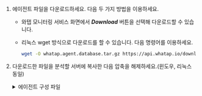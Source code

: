 1. 에이전트 파일을 다운로드하세요. 다음 두 가지 방법을 이용하세요.

    * 와탭 모니터링 서비스 화면에서 ***Download*** 버튼을 선택해 다운로드할 수 있습니다.

    * 리눅스 wget 방식으로 다운로드를 할 수 있습니다. 다음 명령어를 이용하세요.

      ```bash
      wget -O whatap.agent.database.tar.gz https://api.whatap.io/download/agent/whata.agent.database.tar.gz
      ```

1. 다운로드한 파일을 분석할 서버에 복사한 다음 압축을 해제하세요.(윈도우, 리눅스 동일)

    <details>
    <summary>에이전트 구성 파일</summary>

    <Xclude product='cubrid'>

    | 파일명 | 설명 |
    | -- | ---|
    | *whatap.conf* | 데이터베이스 서버의 데이터를 수집하는 수집 서버의 주소와 서버의 프로젝트 액세스 키를 입력하는 파일입니다. 에이전트 설정에 관한 자세한 내용은 [다음 문서](agent-settings)를 참조하세요. |
    | *alert/alert.conf* | 수집하는 모니터링 항목에 임계치를 설정하는 파일입니다. 임계치를 초과하는 경우 알림 이벤트가 발생합니다. |
    | *scripts/* | 원격으로 sql 스크립트를 실행할 수 있는 스크립트들을 모아둔 디렉터리입니다. |
    | *ps.sh* | 프로세스 아이디를 읽어 오는 스크립트입니다. 에이전트 프로세스를 종료할 때 해당 아이디를 참고합니다. |
    | *stop.sh* | 에이전트 프로세스를 종료할 때 사용하는 스크립트입니다. |
    | *uid.sh* (*uid.bat*) | 데이터베이스 접속 정보를 조합하여 암호화된 UID를 생성하기 위한 쉘 스크립트 파일입니다. *db.user* 파일을 생성합니다. 최초 한 번만 설정해두면 암호화된 UID를 통해 모니터링 대상 데이터베이스 서버로부터 데이터 수집을 진행합니다.<br/>모니터링용 계정 생성에 관한 자세한 내용은 [다음 문서](install-agent#uid)를 참조하세요.|
    | *start.sh* (*start.bat*) | 에이전트 실행을 위한 쉘 스크립트 파일입니다. 에이전트를 실행하면 데이터베이스 서버의 모니터링 정보를 수집하기 시작합니다. |
    | *startd.sh* (*startd.bat*) | 에이전트 실행을 위한 쉘 스크립트 파일로 백그라운드로 실행할 수 있습니다. |
    | *whatap.agent.dbx-`X.Y.Z`.jar* | Tracer 프로그램, 데이터베이스 서버의 정보를 수집하고, 수집한 정보를 서버로 전송하는 프로그램입니다. |
    | *jdbc* | 데이터베이스 서버 연결을 위해 참조하는 라이브러리들을 모아두는 디렉터리입니다. 에이전트와 데이터베이스 서버의 연결을 위한 라이브러리를 직접 다운로드해 java의 classpath 옵션에 경로를 설정하여 사용합니다. |
    | *xos/* | 데이터베이스 서버의 프로세스 사용량을 모니터링할 수 있는 부가 옵션 에이전트가 포함된 디렉터리입니다. |
    | ⎿ *xos.conf* | 데이터베이스 서버의 프로세스 사용량 데이터를 수집 및 데이터 전송을 위한 에이전트 서버의 주소와 통신 포트를 입력하는 파일입니다. |
    | <sup>*</sup> <em>xcub/</em> | CUBRID 데이터베이스의 SQL 텍스트 수집과 지표 계산을 수행하는 부가 에이전트 파일이 들어있는 디렉터리입니다. |
    | ⎿ <sup>*</sup> <em>xcub.conf</em>| CUBRID 데이터베이스 및 부가 에이전트 연결 정보를 입력하는 파일입니다. |

    :::note

    <sup>*</sup>: <em>xcub</em> 경로의 파일은 CUBRID 모니터링을 위한 전용 파일입니다. 

    :::

    </Xclude>

    <InDoc product='cubrid'>

    | 파일명 | 설명 |
    | -- | ---|
    | *whatap.conf* | 데이터베이스 서버의 데이터를 수집하는 수집 서버의 주소와 서버의 프로젝트 액세스 키를 입력하는 파일입니다. 에이전트 설정에 관한 자세한 내용은 [다음 문서](agent-settings)를 참조하세요. |
    | *alert/alert.conf* | 수집하는 모니터링 항목에 임계치를 설정하는 파일입니다. 임계치를 초과하는 경우 알림 이벤트가 발생합니다. |
    | *scripts/* | 원격으로 sql 스크립트를 실행할 수 있는 스크립트들을 모아둔 디렉터리입니다. |
    | ⎿ *ps.sh* | 프로세스 아이디를 읽어 오는 스크립트입니다. 에이전트 프로세스를 종료할 때 해당 아이디를 참고합니다. |
    | ⎿ *stop.sh* | 에이전트 프로세스를 종료할 때 사용하는 스크립트입니다. |
    | ⎿ *uid.sh* (*uid.bat*) | 데이터베이스 접속 정보를 조합하여 암호화된 UID를 생성하기 위한 쉘 스크립트 파일입니다. *db.user* 파일을 생성합니다. 최초 한 번만 설정해두면 암호화된 UID를 통해 모니터링 대상 데이터베이스 서버로부터 데이터 수집을 진행합니다.<br/>모니터링용 계정 생성에 관한 자세한 내용은 [다음 문서](install-agent)를 참조하세요.|
    | ⎿ *start.sh* (*start.bat*) | 에이전트 실행을 위한 쉘 스크립트 파일입니다. 에이전트를 실행하면 데이터베이스 서버의 모니터링 정보를 수집하기 시작합니다. |
    | ⎿ *startd.sh* (*startd.bat*) | 에이전트 실행을 위한 쉘 스크립트 파일로 백그라운드로 실행할 수 있습니다. |
    | *whatap.agent.dbx-`X.Y.Z`.jar* | Tracer 프로그램, 데이터베이스 서버의 정보를 수집하고, 수집한 정보를 서버로 전송하는 프로그램입니다. |
    | *jdbc* | 데이터베이스 서버 연결을 위해 참조하는 라이브러리들을 모아두는 디렉터리입니다. 에이전트와 데이터베이스 서버의 연결을 위한 라이브러리를 직접 다운로드해 java의 classpath 옵션에 경로를 설정하여 사용합니다. |
    | *xos/* | 데이터베이스 서버의 프로세스 사용량을 모니터링할 수 있는 부가 옵션 에이전트가 포함된 디렉터리입니다. |
    | ⎿ *xos.conf* | 데이터베이스 서버의 프로세스 사용량 데이터를 수집 및 데이터 전송을 위한 에이전트 서버의 주소와 통신 포트를 입력하는 파일입니다. |
    | *xcub/* | SQL 텍스트 수집과 지표 계산을 수행하는 부가 에이전트 파일이 들어있는 디렉터리입니다. 데이터베이스 서버에 설치해야 합니다.<br/>* CUBRID 모니터링을 위한 부가 에이전트를 위한 디렉터리입니다. |
    | ⎿ *xcub.conf*| 데이터베이스 및 부가 에이전트 연결 정보를 입력하는 파일 입니다.<br/>* CUBRID 모니터링을 위한 부가 에이전트의 설정 파일입니다. 자세한 내용은 [다음 문서](agent-xcub-settings)를 참조하세요. |

    </InDoc>

    </details>